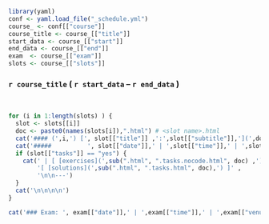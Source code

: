 ```r
library(yaml)
conf <- yaml.load_file("_schedule.yml")
course_ <- conf[["course"]]
course_title <- course_[["title"]] 
start_data <- course_[["start"]] 
end_data <- course_[["end"]] 
exam  <- course_[["exam"]] 
slots <- course_[["slots"]] 
```

### `r course_title` ( `r start_data` -- `r end_data` )

<br/>

```r
for (i in 1:length(slots) ) {
  slot <- slots[[i]]
  doc <- paste0(names(slots[i]),".html") # <slot name>.html
  cat('#### (',i,') [', slot[["title"]] ,':',slot[["subtitle"]],'](',doc,')\n\n')
  cat('#####          ', slot[["date"]],' | ',slot[["time"]],' | ',slot[["venue"]])
  if (slot[["tasks"]] == "yes") {
    cat(' | [ [exercises](',sub(".html", ".tasks.nocode.html", doc) ,') ]' ,' ',
        '[ [solutions](',sub(".html", ".tasks.html", doc),') ]' ,
        '\n\n---')
  } 
  cat('\n\n\n\n')
}

cat('### Exam: ', exam[["date"]],' | ',exam[["time"]],' | ',exam[["venue"]])
```

